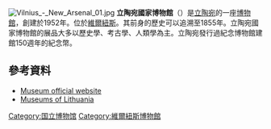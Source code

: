 {{expand|time=2015-01-19T15:01:53+00:00}}
{{refimprove|time=2015-01-19T15:01:53+00:00}}
[[File:Vilnius_-_New_Arsenal_01.jpg|thumb]]
'''立陶宛國家博物館'''（{{lang-lt|Lietuvos nacionalinis muziejus}}）是[[立陶宛|立陶宛]]的一座[[博物館|博物館]]，創建於1952年。位於[[維爾紐斯|維爾紐斯]]。其前身的歷史可以追溯至1855年。立陶宛國家博物館的展品大多以歷史學、考古學、人類學為主。立陶宛發行過紀念博物館建館150週年的紀念幣。

==參考資料==
* [http://www.lnm.lt/en Museum official website]
* [http://www.muziejai.lt/Vilnius/lietuvos_nacionalinis_muziejus.en.htm#history Museums of Lithuania]
{{coord|54|41|14|N|25|17|21|E|type:landmark|display=title}}

{{欧洲题目|国家博物馆}}
{{normdaten}}
{{DEFAULTSORT:Lithuania}}
[[Category:国立博物馆|Category:国立博物馆]]
[[Category:維爾紐斯博物館|Category:維爾紐斯博物館]]
{{museum-stub}}